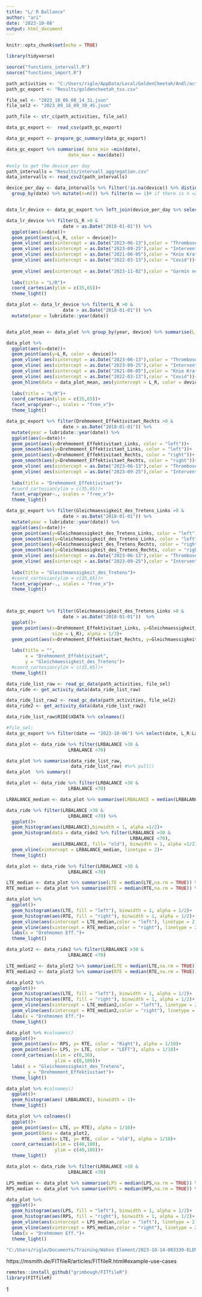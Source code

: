 ```yaml
---
title: "L/ R Ballance"
author: "ari"
date: '2023-10-08'
output: html_document
---
```


```r
knitr::opts_chunk$set(echo = TRUE)
```

```r
library(tidyverse)

source("functions_intervall.R")
source("functions_import.R")
```

```r
path_activities <- "C:/Users/rigle/AppData/Local/GoldenCheetah/Andl/activities/"
path_gc_export <- "Results/goldencheetah_tss.csv"

file_sel <- "2023_10_06_08_14_31.json"
file_sel2 <- "2023_09_16_09_30_45.json"

path_file <- str_c(path_activities, file_sel)
```



```r
data_gc_export <-  read_csv(path_gc_export)

data_gc_export <- prepare_gc_summary(data_gc_export)

data_gc_export %>% summarise( date_min =min(date),
                       date_max = max(date))
```

```r
#only to get the device per day
path_intervalls = "Results/intervall_aggregation.csv"
data_intervalls <- read_csv2(path_intervalls)

device_per_day <- data_intervalls %>% filter(!is.na(device)) %>% distinct(date,device) %>% 
  group_by(date) %>% mutate(n=n()) %>% filter(n == 1)# if there is n =2 it`s not clear whats true..


data_lr_device <- data_gc_export %>% left_join(device_per_day %>% select(-n), by = "date")

```


```r
data_lr_device %>% filter(L_R >0 &
                     date > as.Date("2018-01-01")) %>%
  ggplot(aes(x=date))+
  geom_point(aes(y=L_R, color = device))+
  geom_vline( aes(xintercept = as.Date("2023-06-13"),color = "Thrombose"))+
  geom_vline( aes(xintercept = as.Date("2023-09-25"),color = "Intervention"))+
  geom_vline( aes(xintercept = as.Date("2021-06-05"),color = "Knie Krafttraining"))+
  geom_vline( aes(xintercept = as.Date("2022-03-13"),color = "Covid"))+
  
  geom_vline( aes(xintercept = as.Date("2023-11-02"),color = "Garmin neu montiert"))+
  
  labs(title = "L/R")+
  coord_cartesian(ylim = c(35,65))+
  theme_light()
```

```r
data_plot <- data_lr_device %>% filter(L_R >0 &
                     date > as.Date("2018-01-01")) %>%
  mutate(year = lubridate::year(date)) 


data_plot_mean <- data_plot %>% group_by(year, device) %>% summarise(L_R = mean(L_R)) %>% filter(!is.na(device))

data_plot %>%
  ggplot(aes(x=date))+
  geom_point(aes(y=L_R, color = device))+
  geom_vline( aes(xintercept = as.Date("2023-06-13"),color = "Thrombose"))+
  geom_vline( aes(xintercept = as.Date("2023-09-25"),color = "Intervention"))+
  geom_vline( aes(xintercept = as.Date("2021-06-05"),color = "Knie Krafttraining"))+
  geom_vline( aes(xintercept = as.Date("2022-03-13"),color = "Covid"))+
  geom_hline(data = data_plot_mean, aes(yintercept = L_R, color = device), linetype = 2)+
  
  labs(title = "L/R")+
  coord_cartesian(ylim = c(35,65))+
  facet_wrap(year~., scales = "free_x")+
  theme_light()
```

```r
data_gc_export %>% filter(Drehmoment_Effektivitaet_Rechts >0 &
                     date > as.Date("2018-01-01")) %>%
  mutate(year = lubridate::year(date)) %>%
  ggplot(aes(x=date))+
  geom_point(aes(y=Drehmoment_Effektivitaet_Links, color = "left"))+
  geom_smooth(aes(y=Drehmoment_Effektivitaet_Links, color = "left"))+
  geom_point(aes(y=Drehmoment_Effektivitaet_Rechts, color = "right"))+
  geom_smooth(aes(y=Drehmoment_Effektivitaet_Rechts, color = "right"))+
  geom_vline( aes(xintercept = as.Date("2023-06-13"),color = "Thrombose"))+
  geom_vline( aes(xintercept = as.Date("2023-09-25"),color = "Intervention"))+
  
  labs(title = "Drehmoment_Effektivitaet")+
  #coord_cartesian(ylim = c(35,65))+
  facet_wrap(year~., scales = "free_x")+
  theme_light()
```

```r
data_gc_export %>% filter(Gleichmaessigkeit_des_Tretens_Links >0 &
                     date > as.Date("2018-01-01")) %>%
  mutate(year = lubridate::year(date)) %>%
  ggplot(aes(x=date))+
  geom_point(aes(y=Gleichmaessigkeit_des_Tretens_Links, color = "left"))+
  geom_smooth(aes(y=Gleichmaessigkeit_des_Tretens_Links, color = "left"))+
  geom_point(aes(y=Gleichmaessigkeit_des_Tretens_Rechts, color = "right"))+
  geom_smooth(aes(y=Gleichmaessigkeit_des_Tretens_Rechts, color = "right"))+
  geom_vline( aes(xintercept = as.Date("2023-06-13"),color = "Thrombose"))+
  geom_vline( aes(xintercept = as.Date("2023-09-25"),color = "Intervention"))+
  
  labs(title = "Gleichmaessigkeit_des_Tretens")+
  #coord_cartesian(ylim = c(35,65))+
  facet_wrap(year~., scales = "free_x")+
  theme_light()

 
```

```r
data_gc_export %>% filter(Gleichmaessigkeit_des_Tretens_Links >0 &
                     date > as.Date("2018-01-01"))  %>%
  ggplot()+
  geom_point(aes(x=Drehmoment_Effektivitaet_Links, y=Gleichmaessigkeit_des_Tretens_Links, color = "left", 
                 size = L_R), alpha = 1/3)+
  geom_point(aes(x=Drehmoment_Effektivitaet_Rechts, y=Gleichmaessigkeit_des_Tretens_Rechts, color = "right", size = L_R), alpha = 1/3)+
  
  labs(title = "",
       x = "Drehmoment_Effektivitaet",
       y = "Gleichmaessigkeit_des_Tretens")+
  #coord_cartesian(ylim = c(35,65))+
  theme_light()

```



```r
data_ride_list_raw <- read_gc_data(path_activities, file_sel)
data_ride <- get_activity_data(data_ride_list_raw)

data_ride_list_raw2 <- read_gc_data(path_activities, file_sel2)
data_ride2 <- get_activity_data(data_ride_list_raw2)

data_ride_list_raw$RIDE$XDATA %>% colnames()
```

```r

#file_sel:
data_gc_export %>% filter(date == "2023-10-06") %>% select(date, L_R:Laenge_max_Power_Phase_Links, everything())
```

```r
data_plot <- data_ride %>% filter(LRBALANCE >30 &
                       LRBALANCE <70)

data_plot %>% summarise(data_ride_list_raw,
                        data_ride_list_raw) #%>% pull()
data_plot  %>% summary()
```


```r
data_plot <- data_ride %>% filter(LRBALANCE >30 &
                       LRBALANCE <70)

LRBALANCE_median <- data_plot %>% summarise(LRBALANCE = median(LRBALANCE,na.rm = TRUE)) %>% pull()

data_ride %>% filter(LRBALANCE >30 &
                       LRBALANCE <70) %>%
  ggplot()+
  geom_histogram(aes(LRBALANCE),binwidth = 1, alpha =1/2)+
  geom_histogram(data = data_ride2 %>% filter(LRBALANCE >30 &
                                              LRBALANCE <70),
                 aes(LRBALANCE, fill= "old"), binwidth = 1, alpha =1/2)+
  geom_vline(xintercept = LRBALANCE_median, linetype = 2)+
  theme_light()
```

```r
data_plot <- data_ride %>% filter(LRBALANCE >30 &
                       LRBALANCE <70)

LTE_median <- data_plot %>% summarise(LTE = median(LTE,na.rm = TRUE)) %>% pull()
RTE_median <- data_plot %>% summarise(RTE = median(RTE,na.rm = TRUE)) %>% pull()

data_plot %>% 
  ggplot()+
  geom_histogram(aes(LTE, fill = "left"), binwidth = 1, alpha = 1/2)+
  geom_histogram(aes(RTE, fill = "right"), binwidth = 1, alpha = 1/2)+
  geom_vline(aes(xintercept = LTE_median,color = "left"), linetype = 2, size = 1)+
  geom_vline(aes(xintercept = RTE_median,color = "right"), linetype = 2, size = 1)+
  labs(x = "Drehmomen Eff.")+
  theme_light()
```


```r
data_plot2 <- data_ride2 %>% filter(LRBALANCE >30 &
                       LRBALANCE <70)

LTE_median2 <- data_plot2 %>% summarise(LTE = median(LTE,na.rm = TRUE)) %>% pull()
RTE_median2 <- data_plot2 %>% summarise(RTE = median(RTE,na.rm = TRUE)) %>% pull()

data_plot2 %>% 
  ggplot()+
  geom_histogram(aes(LTE, fill = "left"), binwidth = 1, alpha = 1/2)+
  geom_histogram(aes(RTE, fill = "right"), binwidth = 1, alpha = 1/2)+
  geom_vline(aes(xintercept = LTE_median2,color = "left"), linetype = 2, size = 1)+
  geom_vline(aes(xintercept = RTE_median2,color = "right"), linetype = 2, size = 1)+
  labs(x = "Drehmomen Eff.")+
  theme_light()
```

```r
data_plot %>% #colnames()
  ggplot()+
  geom_point(aes(x= RPS, y= RTE, color = "Right"), alpha = 1/10)+
  geom_point(aes(x= LPS, y= LTE, color = "LEFT"), alpha = 1/10)+
  coord_cartesian(xlim = c(0,30),
                  ylim = c(0,100))+
  labs( x = "Gleichmaessigkeit_des_Tretens",
        y = "Drehmoment_Effektivitaet")+
  theme_light()
```

```r
data_plot %>% #colnames()
  ggplot()+
  geom_histogram(aes( LRBALANCE), binwidth = 1)+
  theme_light()
```


```r
data_plot %>% colnames()
  ggplot()+
  geom_point(aes(x= LTE, y= RTE), alpha = 1/10)+
  geom_point(data = data_plot2, 
             aes(x= LTE, y= RTE, color = "old"), alpha = 1/10)+
  coord_cartesian(xlim = c(40,100),
                  ylim = c(40,100))+
  theme_light()
```

```r
data_plot <- data_ride %>% filter(LRBALANCE >30 &
                       LRBALANCE <70)

LPS_median <- data_plot %>% summarise(LPS = median(LPS,na.rm = TRUE)) %>% pull()
RPS_median <- data_plot %>% summarise(RPS = median(RPS,na.rm = TRUE)) %>% pull()

data_plot %>% 
  ggplot()+
  geom_histogram(aes(LPS, fill = "left"), binwidth = 1, alpha = 1/2)+
  geom_histogram(aes(RPS, fill = "right"), binwidth = 1, alpha = 1/2)+
  geom_vline(aes(xintercept = LPS_median,color = "left"), linetype = 2, size = 1)+
  geom_vline(aes(xintercept = RPS_median,color = "right"), linetype = 2, size = 1)+
  labs(x = "Drehmomen Eff.")+
  theme_light()
```


```r
"C:/Users/rigle/Documents/Training/Wahoo Element/2023-10-14-083339-ELEMNT BOLT 7CED-1013-0.fit"
```

https://msmith.de/FITfileR/articles/FITfileR.html#example-use-cases
```r
remotes::install_github("grimbough/FITfileR")
library(FITfileR)
```

1
